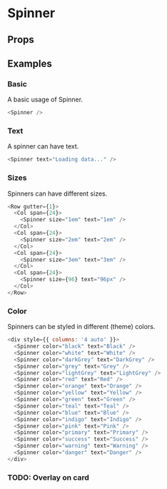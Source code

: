 
<Meta title="Spinner" />

# Spinner

<Description of="Spinner" />

## Props

<Props of="Spinner" />

## Examples

### Basic

A basic usage of Spinner.

```js live
<Spinner />
```

### Text

A spinner can have text.

```js live
<Spinner text="Loading data..." />
```

### Sizes

Spinners can have different sizes.

```js live
<Row gutter={1}>
  <Col span={24}>
    <Spinner size="1em" text="1em" />
  </Col>
  <Col span={24}>
    <Spinner size="2em" text="2em" />
  </Col>
  <Col span={24}>
    <Spinner size="3em" text="3em" />
  </Col>
  <Col span={24}>
    <Spinner size={96} text="96px" />
  </Col>
</Row>
```

### Color

Spinners can be styled in different (theme) colors.

```js live
<div style={{ columns: '4 auto' }}>
  <Spinner color="black" text="Black" />
  <Spinner color="white" text="White" />
  <Spinner color="darkGrey" text="DarkGrey" />
  <Spinner color="grey" text="Grey" />
  <Spinner color="lightGrey" text="LightGrey" />
  <Spinner color="red" text="Red" />
  <Spinner color="orange" text="Orange" />
  <Spinner color="yellow" text="Yellow" />
  <Spinner color="green" text="Green" />
  <Spinner color="teal" text="Teal" />
  <Spinner color="blue" text="Blue" />
  <Spinner color="indigo" text="Indigo" />
  <Spinner color="pink" text="Pink" />
  <Spinner color="primary" text="Primary" />
  <Spinner color="success" text="Success" />
  <Spinner color="warning" text="Warning" />
  <Spinner color="danger" text="Danger" />
</div>
```

### TODO: Overlay on card
